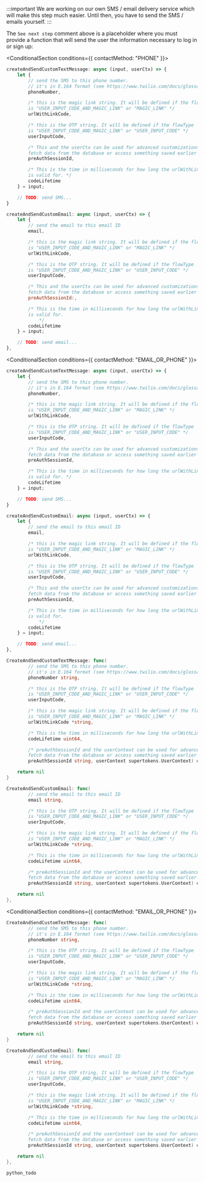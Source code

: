 
:::important
We are working on our own SMS / email delivery service which will make this step much easier. Until then, you have to send the SMS / emails yourself.
:::

The `See next step` comment above is a placeholder where you must provide a function that will send the user the information necessary to log in or sign up:

<SnippetQuestionForm questions={[passwordlessQuestions.contactMethod]}>

<BackendSDKTabs>

<TabItem value="nodejs">

<ConditionalSection conditions={{
    contactMethod: "PHONE"
}}>

```js
createAndSendCustomTextMessage: async (input, userCtx) => {
    let {
        // send the SMS to this phone number.
        // it's in E.164 format (see https://www.twilio.com/docs/glossary/what-e164)
        phoneNumber,

        /* this is the magic link string. It will be defined if the flowType 
        is "USER_INPUT_CODE_AND_MAGIC_LINK" or "MAGIC_LINK" */
        urlWithLinkCode,

        /* this is the OTP string. It will be defined if the flowType 
        is "USER_INPUT_CODE_AND_MAGIC_LINK" or "USER_INPUT_CODE" */
        userInputCode,

        /* This and the userCtx can be used for advanced customizations that need to
        fetch data from the database or access something saved earlier in the process. */
        preAuthSessionId,

        /* This is the time in milliseconds for how long the urlWithLinkCode or userInputCode
        is valid for. */
        codeLifetime
    } = input;

    // TODO: send SMS...
}
```

</ConditionalSection>
<ConditionalSection conditions={{
    contactMethod: "EMAIL"
}}>

```js
createAndSendCustomEmail: async (input, userCtx) => {
    let {
        // send the email to this email ID
        email,

        /* this is the magic link string. It will be defined if the flowType 
        is "USER_INPUT_CODE_AND_MAGIC_LINK" or "MAGIC_LINK" */
        urlWithLinkCode,

        /* this is the OTP string. It will be defined if the flowType 
        is "USER_INPUT_CODE_AND_MAGIC_LINK" or "USER_INPUT_CODE" */
        userInputCode,

        /* This and the userCtx can be used for advanced customizations that need to
        fetch data from the database or access something saved earlier in the process. */
        preAuthSessionId:,

        /* This is the time in milliseconds for how long the urlWithLinkCode or userInputCode
        is valid for.
            */
        codeLifetime
    } = input;

    // TODO: send email...
},
```

</ConditionalSection>

<ConditionalSection conditions={{
    contactMethod: "EMAIL_OR_PHONE"
}}>

```js
createAndSendCustomTextMessage: async (input, userCtx) => {
    let {
        // send the SMS to this phone number.
        // it's in E.164 format (see https://www.twilio.com/docs/glossary/what-e164)
        phoneNumber,

        /* this is the magic link string. It will be defined if the flowType 
        is "USER_INPUT_CODE_AND_MAGIC_LINK" or "MAGIC_LINK" */
        urlWithLinkCode,

        /* this is the OTP string. It will be defined if the flowType 
        is "USER_INPUT_CODE_AND_MAGIC_LINK" or "USER_INPUT_CODE" */
        userInputCode,

        /* This and the userCtx can be used for advanced customizations that need to
        fetch data from the database or access something saved earlier in the process. */
        preAuthSessionId,

        /* This is the time in milliseconds for how long the urlWithLinkCode or userInputCode
        is valid for. */
        codeLifetime
    } = input;

    // TODO: send SMS...
}

createAndSendCustomEmail: async (input, userCtx) => {
    let {
        // send the email to this email ID
        email,

        /* this is the magic link string. It will be defined if the flowType 
        is "USER_INPUT_CODE_AND_MAGIC_LINK" or "MAGIC_LINK" */
        urlWithLinkCode,

        /* this is the OTP string. It will be defined if the flowType 
        is "USER_INPUT_CODE_AND_MAGIC_LINK" or "USER_INPUT_CODE" */
        userInputCode,

        /* This and the userCtx can be used for advanced customizations that need to
        fetch data from the database or access something saved earlier in the process. */
        preAuthSessionId,

        /* This is the time in milliseconds for how long the urlWithLinkCode or userInputCode
        is valid for.
            */
        codeLifetime
    } = input;

    // TODO: send email...
},
```

</ConditionalSection>
</TabItem>
<TabItem value="go">
<ConditionalSection conditions={{
    contactMethod: "PHONE"
}}>

```go
CreateAndSendCustomTextMessage: func(
        // send the SMS to this phone number.
        // it's in E.164 format (see https://www.twilio.com/docs/glossary/what-e164)
        phoneNumber string,

        /* this is the OTP string. It will be defined if the flowType
        is "USER_INPUT_CODE_AND_MAGIC_LINK" or "USER_INPUT_CODE" */
        userInputCode,

        /* this is the magic link string. It will be defined if the flowType
        is "USER_INPUT_CODE_AND_MAGIC_LINK" or "MAGIC_LINK" */
        urlWithLinkCode *string,

        /* This is the time in milliseconds for how long the urlWithLinkCode or userInputCode is valid for. */
        codeLifetime uint64,

        /* preAuthSessionId and the userContext can be used for advanced customizations that need to
        fetch data from the database or access something saved earlier in the process. */
        preAuthSessionId string, userContext supertokens.UserContext) error {

    return nil
}
```

</ConditionalSection>
<ConditionalSection conditions={{
    contactMethod: "EMAIL"
}}>

```go
CreateAndSendCustomEmail: func(
        // send the email to this email ID
        email string,

        /* this is the OTP string. It will be defined if the flowType
        is "USER_INPUT_CODE_AND_MAGIC_LINK" or "USER_INPUT_CODE" */
        userInputCode,

        /* this is the magic link string. It will be defined if the flowType
        is "USER_INPUT_CODE_AND_MAGIC_LINK" or "MAGIC_LINK" */
        urlWithLinkCode *string,

        /* This is the time in milliseconds for how long the urlWithLinkCode or userInputCode is valid for. */
        codeLifetime uint64,

        /* preAuthSessionId and the userContext can be used for advanced customizations that need to
        fetch data from the database or access something saved earlier in the process. */
        preAuthSessionId string, userContext supertokens.UserContext) error {

    return nil
},
```

</ConditionalSection>

<ConditionalSection conditions={{
    contactMethod: "EMAIL_OR_PHONE"
}}>

```go
CreateAndSendCustomTextMessage: func(
        // send the SMS to this phone number.
        // it's in E.164 format (see https://www.twilio.com/docs/glossary/what-e164)
        phoneNumber string,

        /* this is the OTP string. It will be defined if the flowType
        is "USER_INPUT_CODE_AND_MAGIC_LINK" or "USER_INPUT_CODE" */
        userInputCode,

        /* this is the magic link string. It will be defined if the flowType
        is "USER_INPUT_CODE_AND_MAGIC_LINK" or "MAGIC_LINK" */
        urlWithLinkCode *string,

        /* This is the time in milliseconds for how long the urlWithLinkCode or userInputCode is valid for. */
        codeLifetime uint64,

        /* preAuthSessionId and the userContext can be used for advanced customizations that need to
        fetch data from the database or access something saved earlier in the process. */
        preAuthSessionId string, userContext supertokens.UserContext) error {

    return nil
}

CreateAndSendCustomEmail: func(
        // send the email to this email ID
        email string,

        /* this is the OTP string. It will be defined if the flowType
        is "USER_INPUT_CODE_AND_MAGIC_LINK" or "USER_INPUT_CODE" */
        userInputCode,

        /* this is the magic link string. It will be defined if the flowType
        is "USER_INPUT_CODE_AND_MAGIC_LINK" or "MAGIC_LINK" */
        urlWithLinkCode *string,

        /* This is the time in milliseconds for how long the urlWithLinkCode or userInputCode is valid for. */
        codeLifetime uint64,

        /* preAuthSessionId and the userContext can be used for advanced customizations that need to
        fetch data from the database or access something saved earlier in the process. */
        preAuthSessionId string, userContext supertokens.UserContext) error {

    return nil
},
```

</ConditionalSection>
</TabItem>
<TabItem value="python">

```python
python_todo
```

</TabItem>
</BackendSDKTabs>

</SnippetQuestionForm>